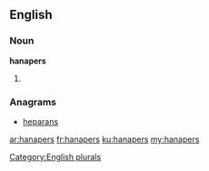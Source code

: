 ==English==

===Noun===
'''hanapers'''

# {{plural of|hanaper}}

===Anagrams===
* [[heparans#English|heparans]]

[[Category:English plurals]]

[[ar:hanapers]]
[[fr:hanapers]]
[[ku:hanapers]]
[[my:hanapers]]